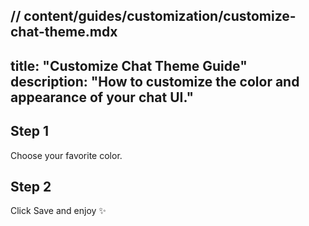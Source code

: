 // content/guides/customization/customize-chat-theme.mdx
---
title: "Customize Chat Theme Guide"
description: "How to customize the color and appearance of your chat UI."
---

## Step 1

Choose your favorite color.

## Step 2

Click Save and enjoy ✨
